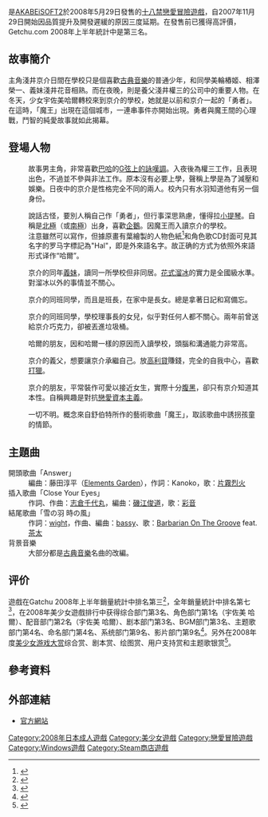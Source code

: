 {{NoteTA
| G1 = Games
}}
{{Infobox animanga/Headerofja
|title= G弦上的魔王
|image= The Devil on G-string.jpg
|size= 200x
|caption= 
|japanese= G線上の魔王
|english= The Devil on G-string
|kana= じーせんじょうのまおう
|romaji= Jīsenjō no Maō
|genre= 戀愛
}}
{{Infobox animanga/Game
|Title= 
|遊戲類型= [[戀愛冒險|戀愛冒險]]
|Plat= [[Windows_98SE|Windows 98SE]]/[[Windows_2000|2000]]/[[Windows_XP|XP]]
|Engine= [[吉里吉里|吉里吉里]]
|Dev= [[AKABEiSOFT2|AKABEiSOFT2]]
|Pub= AKABEiSOFT2<br />[[Sekai_Project|Sekai Project]]（英文版）
|Producer= 
|Director= 
|Scenario= {{lang|ja|るーすぼーい}}
|CharacterDesign= 有葉
|Sound= tiko-μ
|Play= 1
|Date= 2008年5月29日<br />2015年11月5日（英文版）
|Rating= 18禁<br />全年齡（[[Steam|Steam]]）
|End= 4
}}
{{Infobox animanga/Footerofja}}
{{vgname|G弦上的魔王|ja=G線上の魔王|en=The Devil on G-String}}是[[AKABEiSOFT2|AKABEiSOFT2]]於2008年5月29日發售的[[日本成人遊戲|十八禁]][[戀愛冒險遊戲|戀愛冒險遊戲]]，自2007年11月29日開始因品質提升及開發遲緩的原因三度延期。在發售前已獲得高評價，Getchu.com 2008年上半年統計中是第三名。

== 故事簡介 ==
主角淺井京介日間在學校只是個喜歡[[西洋古典音樂|古典音樂]]的普通少年，和同學美輪樁姬、相澤榮一、義妹淺井花音相熟。而在夜晚，則是養父淺井權三的公司中的重要人物。在冬天，少女宇佐美哈爾轉校來到京介的學校，她就是以前和京介一起的「勇者」。在這時，「魔王」出現在這個城市，一連串事件亦開始出現。勇者與魔王間的心理戰，鬥智的純愛故事就如此揭幕。

== 登場人物 ==
; {{nihongo|淺井京介|浅井 京介（あざい きょうすけ）|Azai Kyōsuke， 聲優：無/[[廣播劇|廣播劇]]：[[福山潤|福山潤]]}}
: 故事男主角，非常喜歡[[约翰·塞巴斯蒂安·巴赫|巴哈]]的[[G弦上的詠嘆調|G弦上的詠嘆調]]。入夜後為權三工作，且表現出色，不過並不參與非法工作。原本沒有必要上學，聲稱上學是為了減壓和娛樂。日夜中的京介是性格完全不同的兩人。校內只有水羽知道他有另一個身份。

; {{nihongo|宇佐美 哈爾|宇佐美 ハル（うさみ はる）|Usami Hal<ref name="hal"/>|[[聲優|聲優]]：[[川島梨乃|川島梨乃]]}}
: 說話古怪，要別人稱自己作「勇者」，但行事深思熟慮，懂得拉[[小提琴|小提琴]]。自稱是[[北極|北極]]（或[[南極|南極]]）出身，喜歡[[企鵝|企鵝]]。因魔王而入讀京介的學校。
: 注意雖然{{lang|ja|「ハル」}}可以寫作{{lang|ja|「春」}}，但據原畫有葉繪製的人物色紙<ref name="hal">{{cite web|archiveurl=https://web.archive.org/web/20160304073419/http://www.akabeesoft2.com/g_sen/shikishi/009.jpg|archivedate=2016-03-04|url=http://www.akabeesoft2.com/g_sen/shikishi/009.jpg|script-title=ja:G線上の魔王 今日の色紙|accessdate=2020-10-28|language=ja|dead-url=no}}</ref>和角色歌CD封面可見其名字的罗马字標記為"Hal"，即是外來語名字。故正确的方式为依照外來語形式译作“哈爾”。

; {{nihongo|淺井花音|浅井 花音（あざい かのん）|Azai Kanon|聲優：[[河合春華|河合春華]]}}
: 京介的同年[[義妹|義妹]]，讀同一所學校但非同居。[[花式溜冰|花式溜冰]]的實力是全國級水準。對溜冰以外的事情並不關心。

; {{nihongo|美輪樁姬|美輪 椿姫（みわ つばき）|Miwa Tsubaki|聲優：[[紫華菫|紫華菫]]}}
: 京介的同班同學，而且是班長，在家中是長女。總是拿著日記和寫備忘。

; {{nihongo|白鳥水羽|白鳥 水羽（しらとり みずは）|Shiratori Mizuha|聲優：[[海原艾利娜|海原艾利娜]]}}
: 京介的同班同學，學校理事長的女兒，似乎對任何人都不關心。兩年前曾送給京介巧克力，卻被丟進垃圾桶。

; {{nihongo|時田雪|時田 ユキ（ときた ゆき）|Tokita Yuki|聲優：[[北都南|北都南]]}}
: 哈爾的朋友，因和哈爾一樣的原因而入讀學校，頭腦和溝通能力非常高。

; {{nihongo|淺井權三|浅井 権三（あざい ごんぞう）|Azai Gonzō|聲優：[[居口傳衛門|居口傳衛門]]}}
: 京介的義父，想要讓京介承繼自己。放[[高利貸|高利貸]]賺錢，完全的自我中心，喜歡[[打獵|打獵]]。

; {{nihongo|相澤榮一|相沢 栄一（あいざわ えいいち）|Aizawa Eīchi|聲優：[[金田真晝|金田真晝]]}}
: 京介的朋友，平常裝作可愛以接近女生，實際十分[[腹黑|腹黑]]，卻只有京介知道其本性。自稱興趣是對抗[[戀愛資本主義|戀愛資本主義]]。

; {{nihongo|魔王|魔王（まおう）|Maō|聲優：{{lang|ja|[[ほうでん亭らっぱ|ほうでん亭らっぱ]]}}}}
: 一切不明。概念來自舒伯特所作的藝術歌曲「魔王」，取該歌曲中誘拐孩童的情節。

== 主題曲 ==
;開頭歌曲「Answer」
:編曲：藤田淳平（[[Elements_Garden|Elements Garden]]），作詞：Kanoko，歌：[[片霧烈火|片霧烈火]]
;插入歌曲「Close Your Eyes」
:作詞、作曲：[[志倉千代丸|志倉千代丸]]，編曲：[[磯江俊道|磯江俊道]]，歌：[[彩音|彩音]]
;結尾歌曲「雪の羽 時の風」 
:作詞：[[wight|wight]]，作曲、編曲：[[bassy|bassy]]、歌：[[Barbarian_On_The_Groove|Barbarian On The Groove]] feat. [[茶太|茶太]]
;背景音樂
:大部分都是[[西洋古典音樂|古典音樂]]名曲的改編。

== 评价 ==
遊戲在Gatchu 2008年上半年銷量統計中排名第三<ref>{{cite web|script-title=ja:●2008年上半期セールスランキング！|url=http://www.getchu.com/php/attestation.html?aurl=http://www.getchu.com/pc/2008-1salesranking.html|accessdate=2019-06-03|work=Getchu.com|language=ja|archive-date=2020-06-28|archive-url=https://web.archive.org/web/20200628230154/http://www.getchu.com/php/attestation.html?aurl=http%3A%2F%2Fwww.getchu.com%2Fpc%2F2008-1salesranking.html|dead-url=no}}</ref>，全年銷量統計中排名第七<ref>{{cite web|script-title=ja:●2008年・年間セールスランキング！|url=http://www.getchu.com/php/attestation.html?aurl=http://www.getchu.com/pc/salesranking2008.html|accessdate=2019-06-03|work=Getchu.com|language=ja|archive-date=2020-08-12|archive-url=https://web.archive.org/web/20200812234321/http://www.getchu.com/php/attestation.html?aurl=http%3A%2F%2Fwww.getchu.com%2Fpc%2Fsalesranking2008.html|dead-url=no}}</ref>，在2008年美少女遊戲排行中获得综合部门第3名、角色部门第1名（宇佐美 哈爾）、配音部门第2名（宇佐美 哈爾）、剧本部门第3名、BGM部门第3名、主题歌部门第4名、命名部门第4名、系统部门第9名、影片部门第9名<ref>{{cite web|script-title=ja:Getchu.com：2008年美少女ゲームランキング 結果発表|url=http://www.getchu.com/php/attestation.html?aurl=http://www.getchu.com/pc/2008_g_ranking/ranking_all.html|accessdate=2019-06-03|work=Getchu.com|language=ja|archive-date=2015-11-24|archive-url=https://web.archive.org/web/20151124172522/http://www.getchu.com/php/attestation.html?aurl=http%3A%2F%2Fwww.getchu.com%2Fpc%2F2008_g_ranking%2Franking_all.html|dead-url=no}}</ref>。另外在2008年度[[萌系遊戲大賞|美少女游戏大赏]]综合赏、剧本赏、绘图赏、用户支持赏和主题歌银赏<ref>{{cite web|script-title=ja:美少女ゲームアワード2008　結果発表特設ページ|url=http://moe-gameaward.com/prize/2008/result.html|accessdate=2019-06-03|publisher=萌系遊戲大賞實行委員會|language=ja|archive-date=2019-02-15|archive-url=https://web.archive.org/web/20190215130543/http://moe-gameaward.com/prize/2008/result.html|dead-url=no}}</ref>。

== 參考資料 ==
{{Reflist}}

== 外部連結 ==
* [http://www.akabeesoft2.com/g_sen/ 官方網站]{{Wayback|url=http://www.akabeesoft2.com/g_sen/ |date=20081211052523 }}{{ja}}

{{DEFAULTSORT:Gsenjo No Mao}}
[[Category:2008年日本成人遊戲|Category:2008年日本成人遊戲]]
[[Category:美少女遊戲|Category:美少女遊戲]]
[[Category:戀愛冒險遊戲|Category:戀愛冒險遊戲]]
[[Category:Windows遊戲|Category:Windows遊戲]]
[[Category:Steam商店遊戲|Category:Steam商店遊戲]]